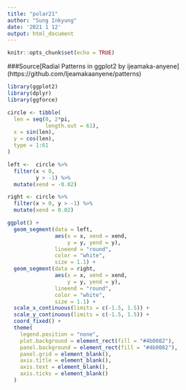 ```yaml
---
title: "polar21"
author: "Sung Inkyung"
date: '2021 1 12'
output: html_document
---
```


```r
knitr::opts_chunk$set(echo = TRUE)
```
###Source[Radial Patterns in ggplot2 by ijeamaka-anyene] (https://github.com/Ijeamakaanyene/patterns)
```r
library(ggplot2)
library(dplyr)
library(ggforce)
```


```r
circle <- tibble(
  len = seq(0, 2*pi, 
            length.out = 61),
  x = sin(len),
  y = cos(len),
  type = 1:61
)

left <-  circle %>% 
  filter(x < 0, 
         y > -1) %>% 
  mutate(xend = -0.02)

right <- circle %>% 
  filter(x > 0, y > -1) %>% 
  mutate(xend = 0.02)

ggplot() +
  geom_segment(data = left,
               aes(x = x, xend = xend, 
                   y = y, yend = y),
               lineend = "round",
               color = "white",
               size = 1.1) +
  geom_segment(data = right, 
               aes(x = x, xend = xend, 
                   y = y, yend = y),
               lineend = "round",
               color = "white",
               size = 1.1) +
  scale_x_continuous(limits = c(-1.5, 1.5)) +
  scale_y_continuous(limits = c(-1.5, 1.5)) +
  coord_fixed() +
  theme(
    legend.position = "none",
    plot.background = element_rect(fill = "#4b0082"),
    panel.background = element_rect(fill = "#4b0082"),
    panel.grid = element_blank(),
    axis.title = element_blank(),
    axis.text = element_blank(),
    axis.ticks = element_blank()
  )
```

